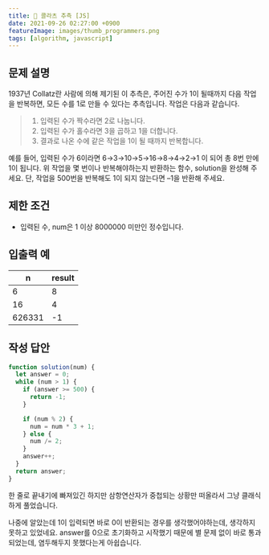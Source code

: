 ```yaml
---
title: 🧐 콜라츠 추측 [JS]
date: 2021-09-26 02:27:00 +0900
featureImage: images/thumb_programmers.png
tags: [algorithm, javascript]
---
```


## 문제 설명

1937년 Collatz란 사람에 의해 제기된 이 추측은, 주어진 수가 1이 될때까지 다음 작업을 반복하면, 모든 수를 1로 만들 수 있다는 추측입니다. 작업은 다음과 같습니다.

> 1. 입력된 수가 짝수라면 2로 나눕니다.
> 1. 입력된 수가 홀수라면 3을 곱하고 1을 더합니다.
> 1. 결과로 나온 수에 같은 작업을 1이 될 때까지 반복합니다.

예를 들어, 입력된 수가 6이라면 6→3→10→5→16→8→4→2→1 이 되어 총 8번 만에 1이 됩니다. 위 작업을 몇 번이나 반복해야하는지 반환하는 함수, solution을 완성해 주세요.
단, 작업을 500번을 반복해도 1이 되지 않는다면 –1을 반환해 주세요.

## 제한 조건

- 입력된 수, num은 1 이상 8000000 미만인 정수입니다.

## 입출력 예

| n      | result |
| ------ | ------ |
| 6      | 8      |
| 16     | 4      |
| 626331 | -1     |

## 작성 답안

```js
function solution(num) {
  let answer = 0;
  while (num > 1) {
    if (answer >= 500) {
      return -1;
    }

    if (num % 2) {
      num = num * 3 + 1;
    } else {
      num /= 2;
    }
    answer++;
  }
  return answer;
}
```

한 줄로 끝내기에 빠져있긴 하지만 삼항연산자가 중첩되는 상황만 떠올라서 그냥 클래식하게 풀었습니다.

나중에 알았는데 1이 입력되면 바로 0이 반환되는 경우를 생각했어야하는데, 생각하지 못하고 있었네요.
answer를 0으로 초기화하고 시작했기 때문에 별 문제 없이 바로 통과되었는데, 염두해두지 못했다는게 아쉽습니다.
